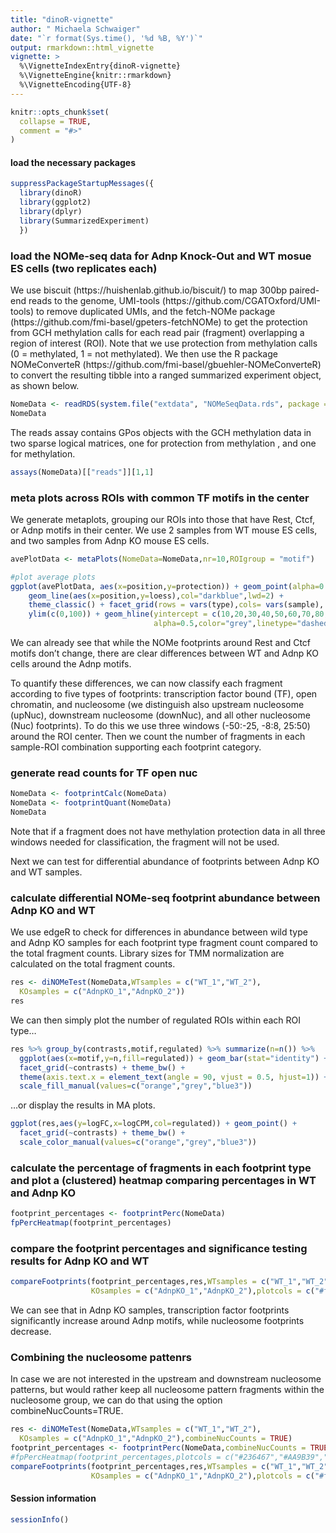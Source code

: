 ```yaml
---
title: "dinoR-vignette"
author: " Michaela Schwaiger"
date: "`r format(Sys.time(), '%d %B, %Y')`"
output: rmarkdown::html_vignette
vignette: >
  %\VignetteIndexEntry{dinoR-vignette}
  %\VignetteEngine{knitr::rmarkdown}
  %\VignetteEncoding{UTF-8}
---
```


```r
knitr::opts_chunk$set(
  collapse = TRUE,
  comment = "#>"
)
```

#### load the necessary packages

```r
suppressPackageStartupMessages({
  library(dinoR)
  library(ggplot2)
  library(dplyr)
  library(SummarizedExperiment)
  })
```

### load the NOMe-seq data for Adnp Knock-Out and WT mosue ES cells (two replicates each)

We use biscuit (https://huishenlab.github.io/biscuit/) to map 300bp paired-end reads to the genome, UMI-tools (https://github.com/CGATOxford/UMI-tools) to remove duplicated UMIs, and the fetch-NOMe package (https://github.com/fmi-basel/gpeters-fetchNOMe) to get the protection from GCH methylation calls for each read pair (fragment) overlapping a region of interest (ROI).  Note that we use protection from methylation calls (0 = methylated, 1 = not methylated). We then use the R package NOMeConverteR (https://github.com/fmi-basel/gbuehler-NOMeConverteR) to convert the resulting tibble into a ranged summarized experiment object, as shown below. 

```r
NomeData <- readRDS(system.file("extdata", "NOMeSeqData.rds", package = "dinoR"))
NomeData
```

The reads assay contains GPos objects with the GCH methylation data in two sparse logical matrices, one for protection from methylation , and one for methylation.

```r
assays(NomeData)[["reads"]][1,1]
```

### meta plots across ROIs with common TF motifs in the center

We generate metaplots, grouping our ROIs into those that have  Rest, Ctcf, or Adnp motifs in their center.
We use 2 samples from WT mouse ES cells, and two samples from Adnp KO mouse ES cells.

```r
avePlotData <- metaPlots(NomeData=NomeData,nr=10,ROIgroup = "motif")

#plot average plots
ggplot(avePlotData, aes(x=position,y=protection)) + geom_point(alpha=0.5) + 
    geom_line(aes(x=position,y=loess),col="darkblue",lwd=2) + 
    theme_classic() + facet_grid(rows = vars(type),cols= vars(sample), scales = "free") +
    ylim(c(0,100)) + geom_hline(yintercept = c(10,20,30,40,50,60,70,80,90),
                                alpha=0.5,color="grey",linetype="dashed")
```

We can already see that while the NOMe footprints around Rest and Ctcf motifs don't change, there are clear differences between WT and Adnp KO cells around the Adnp motifs.

To quantify these differences, we can now classify each fragment according to five types of footprints: transcription factor bound (TF), open chromatin, and nucleosome (we distinguish also upstream nucleosome (upNuc), downstream nucleosome (downNuc), and all other nucleosome (Nuc) footprints). To do this we use three windows (-50:-25, -8:8, 25:50) around the ROI center. Then we count the number of fragments in each sample-ROI combination supporting each footprint category. 

### generate read counts for TF open nuc 

```r
NomeData <- footprintCalc(NomeData)
NomeData <- footprintQuant(NomeData)
NomeData
```

Note that if a fragment does not have methylation protection data in all three windows needed for classification, the fragment will not be used. 

Next we can test for differential abundance of footprints between Adnp KO and WT samples.

### calculate differential NOMe-seq footprint abundance between Adnp KO and WT 

We use edgeR to check for differences in abundance between wild type and Adnp KO samples for each footprint type fragment count compared to the total fragment counts. Library sizes for TMM normalization are calculated on the total fragment counts. 

```r
res <- diNOMeTest(NomeData,WTsamples = c("WT_1","WT_2"),
  KOsamples = c("AdnpKO_1","AdnpKO_2"))
res
```

We can then simply plot the number of regulated ROIs within each ROI type...

```r

res %>% group_by(contrasts,motif,regulated) %>% summarize(n=n()) %>% 
  ggplot(aes(x=motif,y=n,fill=regulated)) + geom_bar(stat="identity") + 
  facet_grid(~contrasts) + theme_bw() + 
  theme(axis.text.x = element_text(angle = 90, vjust = 0.5, hjust=1)) + 
  scale_fill_manual(values=c("orange","grey","blue3"))
```


...or display the results in MA plots.

```r
ggplot(res,aes(y=logFC,x=logCPM,col=regulated)) + geom_point() + 
  facet_grid(~contrasts) + theme_bw() + 
  scale_color_manual(values=c("orange","grey","blue3"))
```

### calculate the percentage of fragments in each footprint type and plot a (clustered) heatmap comparing percentages in WT and Adnp KO

```r
footprint_percentages <- footprintPerc(NomeData)
fpPercHeatmap(footprint_percentages)
```

### compare the footprint percentages and significance testing results for Adnp KO and WT 

```r

compareFootprints(footprint_percentages,res,WTsamples = c("WT_1","WT_2"),
                  KOsamples = c("AdnpKO_1","AdnpKO_2"),plotcols = c("#f03b20", "#a8ddb5", "#bdbdbd"))

```

We can see that in Adnp KO samples, transcription factor footprints significantly increase around Adnp motifs, while nucleosome footprints decrease. 

### Combining the nucleosome pattenrs

In case we are not interested in the upstream and downstream nucleosome patterns, but would rather keep all nucleosome pattern fragments within the nucleosome group, we can do that using the option combineNucCounts=TRUE. 

```r
res <- diNOMeTest(NomeData,WTsamples = c("WT_1","WT_2"),
  KOsamples = c("AdnpKO_1","AdnpKO_2"),combineNucCounts = TRUE)
footprint_percentages <- footprintPerc(NomeData,combineNucCounts = TRUE)
#fpPercHeatmap(footprint_percentages,plotcols = c("#236467","#AA9B39","#822B26"))
compareFootprints(footprint_percentages,res,WTsamples = c("WT_1","WT_2"),
                  KOsamples = c("AdnpKO_1","AdnpKO_2"),plotcols = c("#f03b20", "#a8ddb5", "#bdbdbd"))
```

#### Session information

```r
sessionInfo()
```

